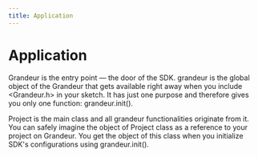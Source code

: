 ```yaml
---
title: Application
---
```


# Application

Grandeur is the entry point — the door of the SDK. grandeur is the global object of the Grandeur that gets available right away when you include <Grandeur.h> in your sketch. It has just one purpose and therefore gives you only one function: grandeur.init().

Project is the main class and all grandeur functionalities originate from it. You can safely imagine the object of Project class as a reference to your project on Grandeur. You get the object of this class when you initialize SDK's configurations using grandeur.init().


